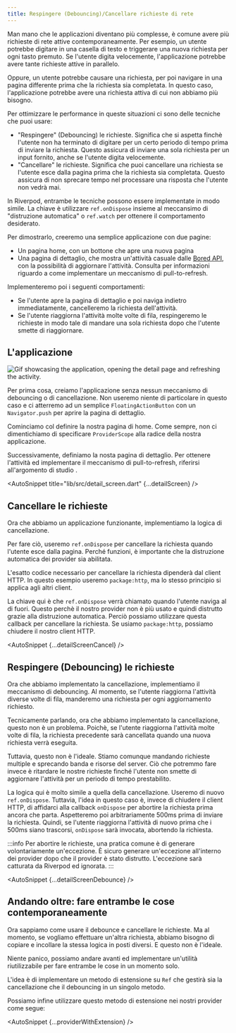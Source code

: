 ```yaml
---
title: Respingere (Debouncing)/Cancellare richieste di rete
---
```



Man mano che le applicazioni diventano più complesse, è comune avere più richieste di rete
attive contemporaneamente. Per esempio, un utente potrebbe digitare in una casella di testo 
e triggerare una nuova richiesta per ogni tasto premuto. Se l'utente digita velocemente, 
l'applicazione potrebbe avere tante richieste attive in parallelo.

Oppure, un utente potrebbe causare una richiesta, per poi navigare in una 
pagina differente prima che la richiesta sia completata. In questo caso, l'applicazione 
potrebbe avere una richiesta attiva di cui non abbiamo più bisogno.

Per ottimizzare le performance in queste situazioni ci sono delle tecniche che 
puoi usare:

- "Respingere" (Debouncing) le richieste. Significa che si aspetta finchè l'utente non ha terminato 
  di digitare per un certo periodo di tempo prima di inviare la richiesta. Questo assicura 
  di inviare una sola richiesta per un input fornito, anche se l'utente digita velocemente.
- "Cancellare" le richieste. Significa che puoi cancellare una richiesta se l'utente 
  esce dalla pagina prima che la richiesta sia completata. Questo assicura di 
  non sprecare tempo nel processare una risposta che l'utente non vedrà mai.

In Riverpod, entrambe le tecniche possono essere implementate in modo simile.
La chiave è utilizzare `ref.onDispose` insieme al meccansimo di "distruzione automatica" o 
`ref.watch` per ottenere il comportamento desiderato.

Per dimostrarlo, creeremo una semplice applicazione con due pagine:

- Un pagina home, con un bottone che apre una nuova pagina
- Una pagina di dettaglio, che mostra un'attività casuale dalle [Bored API](https://www.boredapi.com/),
  con la possibilità di aggiornare l'attività.
  Consulta <Link documentID="case_studies/pull_to_refresh" /> per informazioni riguardo a come implementare 
  un meccanismo di pull-to-refresh.

Implementeremo poi i seguenti comportamenti:

- Se l'utente apre la pagina di dettaglio e poi naviga indietro immediatamente, 
  cancelleremo la richiesta dell'attività.
- Se l'utente riaggiorna l'attività molte volte di fila, respingeremo le richieste 
  in modo tale di mandare una sola richiesta dopo che l'utente smette di riaggiornare.

## L'applicazione

<img
  src="/img/case_studies/cancel/app.gif"
  alt="Gif showcasing the application, opening the detail page and refreshing the activity."
/>

Per prima cosa, creiamo l'applicazione senza nessun meccanismo di debouncing o di cancellazione.
Non useremo niente di particolare in questo caso e ci atterremo ad un semplice `FloatingActionButton` 
con un `Navigator.push` per aprire la pagina di dettaglio.

Cominciamo col definire la nostra pagina di home. Come sempre, 
non ci dimentichiamo di specificare `ProviderScope` alla radice della nostra applicazione.

<AutoSnippet title="lib/src/main.dart" raw={homeScreen} />

Successivamente, definiamo la nosta pagina di dettaglio.
Per ottenere l'attività ed implementare il meccanismo di pull-to-refresh, 
riferirsi all'argomento di studio <Link documentID="case_studies/pull_to_refresh" />.

<AutoSnippet title="lib/src/detail_screen.dart" {...detailScreen} />

## Cancellare le richieste

Ora che abbiamo un applicazione funzionante, implementiamo la logica di cancellazione.

Per fare ciò, useremo `ref.onDispose` per cancellare la richiesta quando l'utente 
esce dalla pagina. Perché funzioni, è importante che la distruzione automatica dei provider 
sia abilitata.

L'esatto codice necessario per cancellare la richiesta dipenderà dal client HTTP.
In questo esempio useremo `package:http`, ma lo stesso principio si applica 
agli altri client.

La chiave qui è che `ref.onDispose` verrà chiamato quando l'utente naviga al di fuori.
Questo perchè il nostro provider non è più usato e quindi distrutto grazie alla distruzione automatica.
Perciò possiamo utilizzare questa callback per cancellare la richiesta. Se usiamo `package:http`, 
possiamo chiudere il nostro client HTTP.

<AutoSnippet {...detailScreenCancel} />

## Respingere (Debouncing) le richieste

Ora che abbiamo implementato la cancellazione, implementiamo il meccanismo di debouncing.
Al momento, se l'utente riaggiorna l'attività diverse volte di fila, manderemo una 
richiesta per ogni aggiornamento richiesto.

Tecnicamente parlando, ora che abbiamo implementato la cancellazione, questo 
non è un problema. Poichè, se l'utente riaggiorna l'attività molte volte di fila, 
la richiesta precedente sarà cancellata quando una nuova richiesta verrà eseguita.

Tuttavia, questo non è l'ideale. Stiamo comunque mandando richieste multiple e 
sprecando banda e risorse del server.
Ciò che potremmo fare invece è ritardare le nostre richieste finché l'utente non smette 
di aggiornare l'attività per un periodo di tempo prestabilito.

La logica qui è molto simile a quella della cancellazione. Useremo di nuovo 
`ref.onDispose`. Tuttavia, l'idea in questo caso è, invece di chiudere il client HTTP, 
di affidarci alla callback `onDispose` per abortire la richiesta prima ancora che parta.
Aspetteremo poi arbitrariamente 500ms prima di inviare la richiesta.
Quindi, se l'utente riaggiorna l'attività di nuovo prima che i 500ms siano trascorsi, 
`onDispose` sarà invocata, abortendo la richiesta.

:::info
Per abortire le richieste, una pratica comune è di generare volontariamente un'eccezione.
È sicuro generare un'eccezione all'interno dei provider dopo che il provider è stato distrutto.
L'eccezione sarà catturata da Riverpod ed ignorata.
:::

<AutoSnippet {...detailScreenDebounce} />

## Andando oltre: fare entrambe le cose contemporaneamente

Ora sappiamo come usare il debounce e cancellare le richieste.
Ma al momento, se vogliamo effettuare un'altra richiesta, abbiamo bisogno di 
copiare e incollare la stessa logica in posti diversi. E questo non è l'ideale.

Niente panico, possiamo andare avanti ed implementare un'utilità riutilizzabile 
per fare entrambe le cose in un momento solo.

L'idea è di implementare un metodo di estensione su `Ref` che 
gestirà sia la cancellazione che il debouncing in un singolo metodo.

<AutoSnippet raw={extension} />

Possiamo infine utilizzare questo metodo di estensione nei nostri provider come segue:

<AutoSnippet {...providerWithExtension} />
